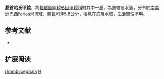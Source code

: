 {{Speciesbox
| name = 菱首哈氏甲鯰
| image = 
| image_width = 250px
| image_caption = 
| status = NE
| status_system = IUCN3.1
| genus = Harttia
| species = rhombocephala
| authority = [[Miranda_Ribeiro|Miranda Ribeiro]], 1939
| synonyms = 
}}

'''菱首哈氏甲鯰'''，為[[輻鰭魚綱|輻鰭魚綱]][[鯰形目|鯰形目]][[甲鯰科|甲鯰科]]的其中一[[種|種]]，為熱帶淡水魚，分布於[[南美洲|南美洲]][[巴西|巴西]]Farias河流域，體長可達5.8公分，棲息在底層水域，生活習性不明。
==参考文献==
*{{FishBase_species|genus=Harttia|species=rhombocephala|year=2014|month=11}}

== 扩展阅读 ==
{{refbegin}}
{{wikispecies-inline|Harttia rhombocephala|菱首哈氏甲鯰}}
{{refend}}
{{Taxonbar|from=Q3766485}}

[[Category:哈氏甲鯰屬|rhombocephala]]
[[Category:1939年描述的魚類|H]]